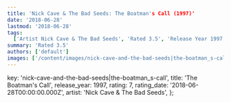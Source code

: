 ```yaml
---
title: 'Nick Cave & The Bad Seeds: The Boatman's Call (1997)'
date: '2018-06-28'
lastmod: '2018-06-28'
tags:
  ['Artist Nick Cave & The Bad Seeds', 'Rated 3.5', 'Release Year 1997', 'Release Decade 1990']
summary: 'Rated 3.5'
authors: ['default']
images: ['/content/images/nick-cave-and-the-bad-seeds|the-boatman_s-call.jpg']
---
```


  key: 'nick-cave-and-the-bad-seeds|the-boatman_s-call',
  title: 'The Boatman's Call',
  release_year: 1997,
  rating: 7,
  rating_date: '2018-06-28T00:00:00.000Z',
  artist: 'Nick Cave & The Bad Seeds',
};

<MusicRating data={data} />

